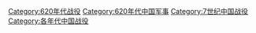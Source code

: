 [[Category:620年代战役|Category:620年代战役]]
[[Category:620年代中国军事|Category:620年代中国军事]]
[[Category:7世纪中国战役|Category:7世纪中国战役]]
[[Category:各年代中国战役|Category:各年代中国战役]]